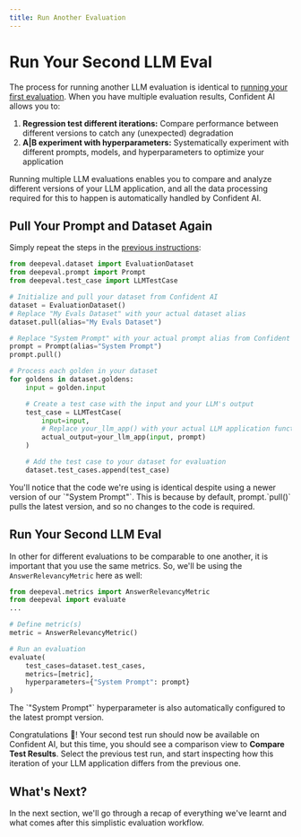 ```yaml
---
title: Run Another Evaluation
---
```



# Run Your Second LLM Eval

The process for running another LLM evaluation is identical to [running your first evaluation](/getting-started/run-an-evaluation). When you have multiple evaluation results, Confident AI allows you to:

1. **Regression test different iterations:** Compare performance between different versions to catch any (unexpected) degradation
2. **A|B experiment with hyperparameters:** Systematically experiment with different prompts, models, and hyperparameters to optimize your application

Running multiple LLM evaluations enables you to compare and analyze different versions of your LLM application, and all the data processing required for this to happen is automatically handled by Confident AI.

## Pull Your Prompt and Dataset Again

Simply repeat the steps in the [previous instructions](/getting-started/run-an-evaluation):

```python showLineNumbers copy
from deepeval.dataset import EvaluationDataset
from deepeval.prompt import Prompt
from deepeval.test_case import LLMTestCase

# Initialize and pull your dataset from Confident AI
dataset = EvaluationDataset()
# Replace "My Evals Dataset" with your actual dataset alias
dataset.pull(alias="My Evals Dataset")

# Replace "System Prompt" with your actual prompt alias from Confident AI
prompt = Prompt(alias="System Prompt")
prompt.pull()

# Process each golden in your dataset
for goldens in dataset.goldens:
    input = golden.input

    # Create a test case with the input and your LLM's output
    test_case = LLMTestCase(
        input=input,
        # Replace your_llm_app() with your actual LLM application function
        actual_output=your_llm_app(input, prompt)
    )

    # Add the test case to your dataset for evaluation
    dataset.test_cases.append(test_case)
```

<Callout>
  You'll notice that the code we're using is identical despite using a newer
  version of our `"System Prompt"`. This is because by default, prompt.`pull()`
  pulls the latest version, and so no changes to the code is required.
</Callout>

## Run Your Second LLM Eval

In other for different evaluations to be comparable to one another, it is important that you use the same metrics. So, we'll be using the `AnswerRelevancyMetric` here as well:

```python
from deepeval.metrics import AnswerRelevancyMetric
from deepeval import evaluate
...

# Define metric(s)
metric = AnswerRelevancyMetric()

# Run an evaluation
evaluate(
    test_cases=dataset.test_cases,
    metrics=[metric],
    hyperparameters={"System Prompt": prompt}
)
```

<Callout type="info">
  The `"System Prompt"` hyperparameter is also automatically configured to the
  latest prompt version.
</Callout>

Congratulations 🎉! Your second test run should now be available on Confident AI, but this time, you should see a comparison view to **Compare Test Results**. Select the previous test run, and start inspecting how this iteration of your LLM application differs from the previous one.

<VideoDisplayer
  src="https://confident-docs.s3.us-east-1.amazonaws.com/evaluation:ab-regression-testing.mp4"
  width="100%"
  title="LLM A|B regression testing 101"
/>
## What's Next?

In the next section, we'll go through a recap of everything we've learnt and what comes after this simplistic evaluation workflow.
